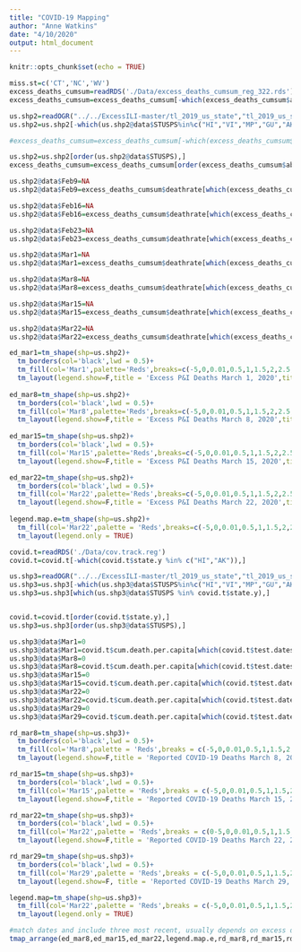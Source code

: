 ```yaml
---
title: "COVID-19 Mapping"
author: "Anne Watkins"
date: "4/10/2020"
output: html_document
---
```


```r
knitr::opts_chunk$set(echo = TRUE)
```



```r
miss.st=c('CT','NC','WV')
excess_deaths_cumsum=readRDS('./Data/excess_deaths_cumsum_reg_322.rds')
excess_deaths_cumsum=excess_deaths_cumsum[-which(excess_deaths_cumsum$abbr %in% c('HI','AK')),]

us.shp2=readOGR("../../ExcessILI-master/tl_2019_us_state","tl_2019_us_state")
us.shp2=us.shp2[-which(us.shp2@data$STUSPS%in%c("HI","VI","MP","GU","AK","AS","PR",'DC')),]

#excess_deaths_cumsum=excess_deaths_cumsum[-which(excess_deaths_cumsum$abbr%in% miss.st),]

us.shp2=us.shp2[order(us.shp2@data$STUSPS),]
excess_deaths_cumsum=excess_deaths_cumsum[order(excess_deaths_cumsum$abbr),]

us.shp2@data$Feb9=NA
us.shp2@data$Feb9=excess_deaths_cumsum$deathrate[which(excess_deaths_cumsum$dates=='2020-02-09')]

us.shp2@data$Feb16=NA
us.shp2@data$Feb16=excess_deaths_cumsum$deathrate[which(excess_deaths_cumsum$dates=='2020-02-16')]

us.shp2@data$Feb23=NA
us.shp2@data$Feb23=excess_deaths_cumsum$deathrate[which(excess_deaths_cumsum$dates=='2020-02-23')]

us.shp2@data$Mar1=NA
us.shp2@data$Mar1=excess_deaths_cumsum$deathrate[which(excess_deaths_cumsum$dates=='2020-03-01')]

us.shp2@data$Mar8=NA
us.shp2@data$Mar8=excess_deaths_cumsum$deathrate[which(excess_deaths_cumsum$dates=='2020-03-08')]

us.shp2@data$Mar15=NA
us.shp2@data$Mar15=excess_deaths_cumsum$deathrate[which(excess_deaths_cumsum$dates=='2020-03-15')]

us.shp2@data$Mar22=NA
us.shp2@data$Mar22=excess_deaths_cumsum$deathrate[which(excess_deaths_cumsum$dates=='2020-03-22')]
```

```r
ed_mar1=tm_shape(shp=us.shp2)+
  tm_borders(col='black',lwd = 0.5)+
  tm_fill(col='Mar1',palette='Reds',breaks=c(-5,0,0.01,0.5,1,1.5,2,2.5,3.5,5,7.5,10,15,20,25))+
  tm_layout(legend.show=F,title = 'Excess P&I Deaths March 1, 2020',title.position = c('left','BOTTOM'),frame = F)
  
ed_mar8=tm_shape(shp=us.shp2)+
  tm_borders(col='black',lwd = 0.5)+
  tm_fill(col='Mar8',palette='Reds',breaks=c(-5,0,0.01,0.5,1,1.5,2,2.5,3.5,5,7.5,10,15,20,25))+
  tm_layout(legend.show=F,title = 'Excess P&I Deaths March 8, 2020',title.position = c('left','BOTTOM'),frame = F)
   
ed_mar15=tm_shape(shp=us.shp2)+
  tm_borders(col='black',lwd = 0.5)+
  tm_fill(col='Mar15',palette='Reds',breaks=c(-5,0,0.01,0.5,1,1.5,2,2.5,3.5,5,7.5,10,15,20,25))+
  tm_layout(legend.show=F,title = 'Excess P&I Deaths March 15, 2020',title.position = c('left','BOTTOM'),frame = F)

ed_mar22=tm_shape(shp=us.shp2)+
  tm_borders(col='black',lwd = 0.5)+
  tm_fill(col='Mar22',palette='Reds',breaks=c(-5,0,0.01,0.5,1,1.5,2,2.5,3.5,5,7.5,10,15,20,25))+
  tm_layout(legend.show=F,title = 'Excess P&I Deaths March 22, 2020',title.position = c('left','BOTTOM'),frame = F)
  
legend.map.e=tm_shape(shp=us.shp2)+
  tm_fill(col='Mar22',palette = 'Reds',breaks=c(-5,0,0.01,0.5,1,1.5,2,2.5,3.5,5,7.5,10,15,20,25), title='Excess Deaths Per 1,000,000')+
  tm_layout(legend.only = TRUE)
```


```r
covid.t=readRDS('./Data/cov.track.reg')
covid.t=covid.t[-which(covid.t$state.y %in% c("HI","AK")),]

us.shp3=readOGR("../../ExcessILI-master/tl_2019_us_state","tl_2019_us_state")
us.shp3=us.shp3[-which(us.shp3@data$STUSPS%in%c("HI","VI","MP","GU","AK","AS","PR")),]
us.shp3=us.shp3[which(us.shp3@data$STUSPS %in% covid.t$state.y),]


covid.t=covid.t[order(covid.t$state.y),]
us.shp3=us.shp3[order(us.shp3@data$STUSPS),]

us.shp3@data$Mar1=0
us.shp3@data$Mar1=covid.t$cum.death.per.capita[which(covid.t$test.dates=='2020-03-01')]
us.shp3@data$Mar8=0
us.shp3@data$Mar8=covid.t$cum.death.per.capita[which(covid.t$test.dates=='2020-03-08')]
us.shp3@data$Mar15=0
us.shp3@data$Mar15=covid.t$cum.death.per.capita[which(covid.t$test.dates=='2020-03-15')]
us.shp3@data$Mar22=0
us.shp3@data$Mar22=covid.t$cum.death.per.capita[which(covid.t$test.dates=='2020-03-22')]
us.shp3@data$Mar29=0
us.shp3@data$Mar29=covid.t$cum.death.per.capita[which(covid.t$test.dates=='2020-03-29')]

```


```r
rd_mar8=tm_shape(shp=us.shp3)+
  tm_borders(col='black',lwd = 0.5)+
  tm_fill(col='Mar8',palette = 'Reds',breaks = c(-5,0,0.01,0.5,1,1.5,2,2.5,3.5,5,7.5,10,15,20,25))+
  tm_layout(legend.show=F,title = 'Reported COVID-19 Deaths March 8, 2020',title.position = c('left','BOTTOM'),frame = F)

rd_mar15=tm_shape(shp=us.shp3)+
  tm_borders(col='black',lwd = 0.5)+
  tm_fill(col='Mar15',palette = 'Reds',breaks = c(-5,0,0.01,0.5,1,1.5,2,2.5,3.5,5,7.5,10,15,20,25))+
  tm_layout(legend.show=F,title = 'Reported COVID-19 Deaths March 15, 2020',title.position = c('left','BOTTOM'),frame = F)

rd_mar22=tm_shape(shp=us.shp3)+
  tm_borders(col='black',lwd = 0.5)+
  tm_fill(col='Mar22',palette = 'Reds',breaks = c(0-5,0,0.01,0.5,1,1.5,2,2.5,3.5,5,7.5,10,15,20,25))+
  tm_layout(legend.show=F,title = 'Reported COVID-19 Deaths March 22, 2020',title.position = c('left','BOTTOM'),frame = F)

rd_mar29=tm_shape(shp=us.shp3)+
  tm_borders(col='black',lwd = 0.5)+
  tm_fill(col='Mar29',palette = 'Reds',breaks = c(-5,0,0.01,0.5,1,1.5,2,2.5,3.5,5,7.5,10,15,20,25))+
  tm_layout(legend.show=F, title = 'Reported COVID-19 Deaths March 29, 2020',title.position = c('left','BOTTOM'),frame = F)

legend.map=tm_shape(shp=us.shp3)+
  tm_fill(col='Mar22',palette = 'Reds',breaks = c(-5,0,0.01,0.5,1,1.5,2,2.5,3.5,5,7.5,10,15,20,25), title='Reported Deaths Per 1,000,000')+
  tm_layout(legend.only = TRUE)
```


```r
#match dates and include three most recent, usually depends on excess deaths
tmap_arrange(ed_mar8,ed_mar15,ed_mar22,legend.map.e,rd_mar8,rd_mar15,rd_mar22,legend.map,nrow=2,ncol=4)
```




